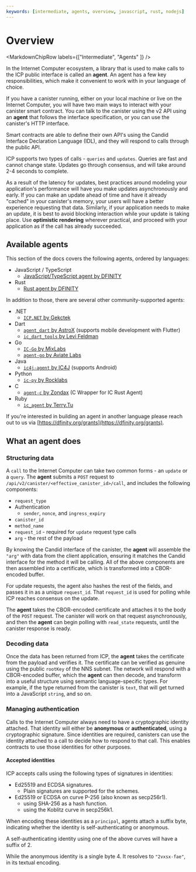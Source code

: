 ```yaml
---
keywords: [intermediate, agents, overview, javascript, rust, nodejs]
---
```



# Overview

<MarkdownChipRow labels={["Intermediate", "Agents" ]} />

In the Internet Computer ecosystem, a library that is used to make calls to the ICP public interface is called an **agent**. An agent has a few key responsibilities, which make it convenient to work with in your language of choice.

If you have a canister running, either on your local machine or live on the Internet Computer, you will have two main ways to interact with your canister smart contract.
You can talk to the canister using the v2 API using an **agent** that follows the interface specification, or you can use the canister's HTTP interface.

Smart contracts are able to define their own API's using the Candid Interface Declaration Language (IDL), and they will respond to calls through the public API.

ICP supports two types of calls - `queries` and `updates`. Queries are fast and cannot change state. Updates go through consensus, and will take around 2-4 seconds to complete.

As a result of the latency for updates, best practices around modeling your application's performance will have you make updates asynchronously and early. If you can make an update ahead of time and have it already "cached" in your canister's memory, your users will have a better experience requesting that data. Similarly, if your application needs to make an update, it is best to avoid blocking interaction while your update is taking place. Use **optimistic rendering** wherever practical, and proceed with your application as if the call has already succeeded.

## Available agents

This section of the docs covers the following agents, ordered by languages:

- JavaScript / TypeScript
  - [JavaScript/TypeScript agent by DFINITY](/docs/current/developer-docs/developer-tools/off-chain/agents/javascript-agent)
- Rust
  - [Rust agent by DFINITY](/docs/current/developer-docs/developer-tools/off-chain/agents/rust-agent)

In addition to those, there are several other community-supported agents:

- .NET
  - [`ICP.NET` by Gekctek](https://github.com/Gekctek/ICP.NET)
- Dart
  - [`agent_dart` by AstroX](https://github.com/AstroxNetwork/agent_dart) (supports mobile development with Flutter)
  - [`ic_dart_tools` by Levi Feldman](https://github.com/levifeldman/ic_tools_dart)
- Go
  - [`IC-Go` by MixLabs](https://github.com/mix-labs/IC-Go)
  - [`agent-go` by Aviate Labs](https://github.com/aviate-labs/agent-go)
- Java
  - [`ic4j-agent` by IC4J](https://github.com/ic4j/ic4j-agent) (supports Android)
- Python
  - [`ic-py` by Rocklabs](https://github.com/rocklabs-io/ic-py)
- C
  - [`agent-c` by Zondax](https://github.com/Zondax/icp-client-cpp) (C Wrapper for IC Rust Agent)
- Ruby
  - [`ic_agent` by Terry.Tu](https://github.com/tuminfei/ic_agent)

If you're interested in building an agent in another language please reach out to us via [https://dfinity.org/grants](https://dfinity.org/grants).

## What an agent does

### Structuring data

A `call` to the Internet Computer can take two common forms - an `update` or a `query`. The **agent** submits a `POST` request to `/api/v2/canister/<effective_canister_id>/call`, and includes the following components:

- `request_type`
- Authentication
  - `sender`, `nonce`, and `ingress_expiry`
- `canister_id`
- `method_name`
- `request_id` - required for `update` request type calls
- `arg` - the rest of the payload

By knowing the Candid interface of the canister, the **agent** will assemble the `"arg"` with data from the client application, ensuring it matches the Candid interface for the method it will be calling. All of the above components are then assembled into a certificate, which is transformed into a CBOR-encoded buffer.

For update requests, the agent also hashes the rest of the fields, and passes it in as a unique `request_id`. That `request_id` is used for polling while ICP reaches consensus on the update.

The **agent** takes the CBOR-encoded certificate and attaches it to the body of the `POST` request. The canister will work on that request asynchronously, and then the **agent** can begin polling with `read_state` requests, until the canister response is ready.

### Decoding data

Once the data has been returned from ICP, the **agent** takes the certificate from the payload and verifies it. The certificate can be verified as genuine using the public `rootKey` of the NNS subnet. The network will respond with a CBOR-encoded buffer, which the **agent** can then decode, and transform into a useful structure using semantic language-specific types. For example, if the type returned from the canister is `text`, that will get turned into a JavaScript `string`, and so on.

### Managing authentication

Calls to the Internet Computer always need to have a cryptographic identity attached. That identity will either be **anonymous** or **authenticated**, using a cryptographic signature. Since identities are required, canisters can use the identity attached to a call to decide how to respond to that call. This enables contracts to use those identities for other purposes.

#### Accepted identities

ICP accepts calls using the following types of signatures in identities:

- Ed25519 and ECDSA signatures.
  - Plain signatures are supported for the schemes.
- Ed25519 or ECDSA on curve P-256 (also known as secp256r1).
  - using SHA-256 as a hash function.
  - using the Koblitz curve in secp256k1.

When encoding these identities as a `principal`, agents attach a suffix byte, indicating whether the identity is self-authenticating or anonymous.

A self-authenticating identity using one of the above curves will have a suffix of 2.

While the anonymous identity is a single byte 4. It resolves to `"2vxsx-fae"`, in its textual encoding.
